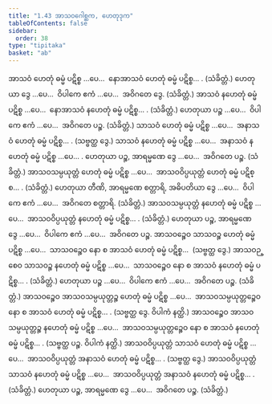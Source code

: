 ```yaml
---
title: "1.43 အာသဝဂေါစ္ဆက, ဟေတုဒုက"
tableOfContents: false
sidebar:
  order: 38
type: "tipitaka"
basket: "ab"
---
```



<DynamicBreadcrumb />

<Division number="79">

<Paragraph number="232">
အာသဝံ ဟေတုံ ဓမ္မံ ပဋိစ္စ …ပေ…  နောအာသဝံ ဟေတုံ ဓမ္မံ ပဋိစ္စ… . (သံခိတ္တံ.)
</Paragraph>

<Paragraph number="233">
ဟေတုယာ ဒွေ …ပေ…  ဝိပါကေ ဧကံ …ပေ…  အဝိဂတေ ဒွေ. (သံခိတ္တံ.)
</Paragraph>

<Paragraph number="234">
အာသဝံ နဟေတုံ ဓမ္မံ ပဋိစ္စ …ပေ…  နောအာသဝံ နဟေတုံ ဓမ္မံ ပဋိစ္စ… . (သံခိတ္တံ.)
</Paragraph>

<Paragraph number="235">
ဟေတုယာ ပဉ္စ …ပေ…  ဝိပါကေ ဧကံ …ပေ…  အဝိဂတေ ပဉ္စ. (သံခိတ္တံ.)
</Paragraph>

</Division>
<Division number="80">

<Paragraph number="236">
သာသဝံ ဟေတုံ ဓမ္မံ ပဋိစ္စ …ပေ…  အနာသဝံ ဟေတုံ ဓမ္မံ ပဋိစ္စ… . (သဗ္ဗတ္ထ ဒွေ.)
</Paragraph>

<Paragraph number="237">
သာသဝံ နဟေတုံ ဓမ္မံ ပဋိစ္စ …ပေ…  အနာသဝံ နဟေတုံ ဓမ္မံ ပဋိစ္စ …ပေ… .
</Paragraph>

<Paragraph number="238">
ဟေတုယာ ပဉ္စ, အာရမ္မဏေ ဒွေ …ပေ…  အဝိဂတေ ပဉ္စ. (သံခိတ္တံ.)
</Paragraph>

</Division>
<Division number="81">

<Paragraph number="239">
အာသဝသမ္ပယုတ္တံ ဟေတုံ ဓမ္မံ ပဋိစ္စ …ပေ…  အာသဝဝိပ္ပယုတ္တံ ဟေတုံ ဓမ္မံ ပဋိစ္စ… . (သံခိတ္တံ.)
</Paragraph>

<Paragraph number="240">
ဟေတုယာ တီဏိ, အာရမ္မဏေ စတ္တာရိ, အဓိပတိယာ ဒွေ …ပေ…  ဝိပါကေ ဧကံ …ပေ…  အဝိဂတေ စတ္တာရိ. (သံခိတ္တံ.)
</Paragraph>

<Paragraph number="241">
အာသဝသမ္ပယုတ္တံ နဟေတုံ ဓမ္မံ ပဋိစ္စ …ပေ…  အာသဝဝိပ္ပယုတ္တံ နဟေတုံ ဓမ္မံ ပဋိစ္စ… . (သံခိတ္တံ.)
</Paragraph>

<Paragraph number="242">
ဟေတုယာ ပဉ္စ, အာရမ္မဏေ ဒွေ …ပေ…  ဝိပါကေ ဧကံ …ပေ…  အဝိဂတေ ပဉ္စ.
</Paragraph>

</Division>
<Division number="82">

<Paragraph number="243">
အာသဝဉ္စေဝ သာသဝဉ္စ ဟေတုံ ဓမ္မံ ပဋိစ္စ …ပေ…  သာသဝဉ္စေဝ နော စ အာသဝံ ဟေတုံ ဓမ္မံ ပဋိစ္စ…  (သဗ္ဗတ္ထ ဒွေ.)
</Paragraph>

<Paragraph number="244">
အာသဝဉ္စေဝ သာသဝဉ္စ နဟေတုံ ဓမ္မံ ပဋိစ္စ …ပေ…  သာသဝဉ္စေဝ နော စ အာသဝံ နဟေတုံ ဓမ္မံ ပဋိစ္စ… . (သံခိတ္တံ.)
</Paragraph>

<Paragraph number="245">
ဟေတုယာ ပဉ္စ …ပေ…  ဝိပါကေ ဧကံ …ပေ…  အဝိဂတေ ပဉ္စ. (သံခိတ္တံ.)
</Paragraph>

</Division>
<Division number="83">

<Paragraph number="246">
အာသဝဉ္စေဝ အာသဝသမ္ပယုတ္တဉ္စ ဟေတုံ ဓမ္မံ ပဋိစ္စ …ပေ…  အာသဝသမ္ပယုတ္တဉ္စေဝ နော စ အာသဝံ ဟေတုံ ဓမ္မံ ပဋိစ္စ… . (သဗ္ဗတ္ထ ဒွေ. ဝိပါကံ နတ္ထိ.)
</Paragraph>

<Paragraph number="247">
အာသဝဉ္စေဝ အာသဝသမ္ပယုတ္တဉ္စ နဟေတုံ ဓမ္မံ ပဋိစ္စ …ပေ…  အာသဝသမ္ပယုတ္တဉ္စေဝ နော စ အာသဝံ နဟေတုံ ဓမ္မံ ပဋိစ္စ… . (သဗ္ဗတ္ထ ပဉ္စ. ဝိပါကံ နတ္ထိ.)
</Paragraph>

</Division>
<Division number="84">

<Paragraph number="248">
အာသဝဝိပ္ပယုတ္တံ သာသဝံ ဟေတုံ ဓမ္မံ ပဋိစ္စ …ပေ…  အာသဝဝိပ္ပယုတ္တံ အနာသဝံ ဟေတုံ ဓမ္မံ ပဋိစ္စ… . (သဗ္ဗတ္ထ ဒွေ.)
</Paragraph>

<Paragraph number="249">
အာသဝဝိပ္ပယုတ္တံ သာသဝံ နဟေတုံ ဓမ္မံ ပဋိစ္စ …ပေ…  အာသဝဝိပ္ပယုတ္တံ အနာသဝံ နဟေတုံ ဓမ္မံ ပဋိစ္စ… . (သံခိတ္တံ.)
</Paragraph>

<Paragraph number="250">
ဟေတုယာ ပဉ္စ, အာရမ္မဏေ ဒွေ …ပေ…  အဝိဂတေ ပဉ္စ. (သံခိတ္တံ.)
</Paragraph>
</Division>